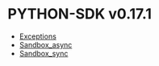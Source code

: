 # PYTHON-SDK v0.17.1

- [Exceptions](./v0.17.1/exceptions)
- [Sandbox_async](./v0.17.1/sandbox_async)
- [Sandbox_sync](./v0.17.1/sandbox_sync)